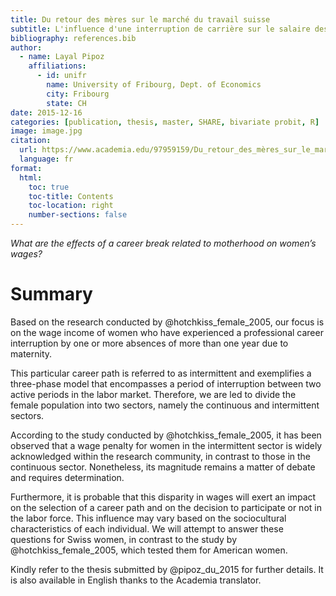 ```yaml
---
title: Du retour des mères sur le marché du travail suisse
subtitle: L'influence d'une interruption de carrière sur le salaire des femmes
bibliography: references.bib
author:
  - name: Layal Pipoz
    affiliations:
      - id: unifr
        name: University of Fribourg, Dept. of Economics
        city: Fribourg
        state: CH
date: 2015-12-16
categories: [publication, thesis, master, SHARE, bivariate probit, R]
image: image.jpg
citation: 
  url: https://www.academia.edu/97959159/Du_retour_des_mères_sur_le_marché_du_travail_suisse_Linfluence_dune_interruption_de_carrière_sur_le_salaire_des_femmes
  language: fr
format:
  html:
    toc: true
    toc-title: Contents
    toc-location: right
    number-sections: false
---
```


*What are the effects of a career break related to motherhood on women's wages?*

# Summary

Based on the research conducted by @hotchkiss_female_2005, our focus is on the wage income of women who have experienced a professional career interruption by one or more absences of more than one year due to maternity.

This particular career path is referred to as intermittent and exemplifies a three-phase model that encompasses a period of interruption between two active periods in the labor market. Therefore, we are led to divide the female population into two sectors, namely the continuous and intermittent sectors.

According to the study conducted by @hotchkiss_female_2005, it has been observed that a wage penalty for women in the intermittent sector is widely acknowledged within the research community, in contrast to those in the continuous sector. Nonetheless, its magnitude remains a matter of debate and requires determination.

Furthermore, it is probable that this disparity in wages will exert an impact on the selection of a career path and on the decision to participate or not in the labor force. This influence may vary based on the sociocultural characteristics of each individual. We will attempt to answer these questions for Swiss women, in contrast to the study by @hotchkiss_female_2005, which tested them for American women.

Kindly refer to the thesis submitted by @pipoz_du_2015 for further details. It is also available in English thanks to the Academia translator.
